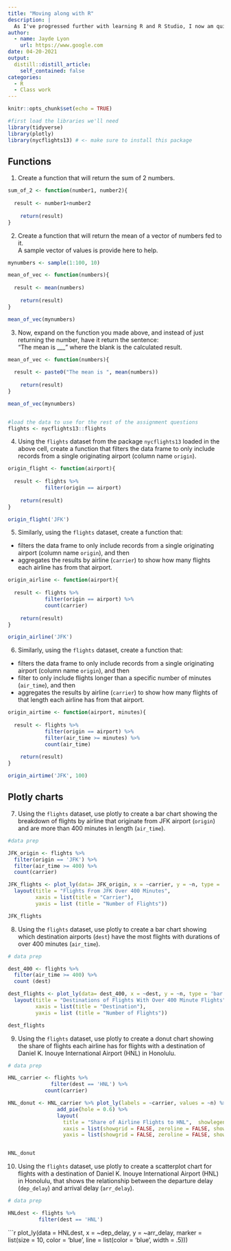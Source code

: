 ```yaml
---
title: "Moving along with R"
description: |
  As I've progressed further with learning R and R Studio, I now am quite confident in my abilities. 
author:
  - name: Jayde Lyon
    url: https://www.google.com
date: 04-20-2021
output:
  distill::distill_article:
    self_contained: false
categories:
  - R
  - Class work
---
```



```r
knitr::opts_chunk$set(echo = TRUE)

#first load the libraries we'll need
library(tidyverse)
library(plotly)
library(nycflights13) # <- make sure to install this package 


```

## Functions

1. Create a function that will return the sum of 2 numbers.

```r

sum_of_2 <- function(number1, number2){
  
  result <- number1+number2
    
    return(result)
}


```


2. Create a function that will return the mean of a vector of numbers fed to it.  
A sample vector of values is provide here to help.

```r

mynumbers <- sample(1:100, 10)

mean_of_vec <- function(numbers){
  
  result <- mean(numbers)
    
    return(result)
}

mean_of_vec(mynumbers)


```


3. Now, expand on the function you made above, and instead of just returning the number, have it return the sentence:  
"The mean is ___" where the blank is the calculated result.

```r

mean_of_vec <- function(numbers){
  
  result <- paste0("The mean is ", mean(numbers))
    
    return(result)
}

mean_of_vec(mynumbers)



```


```r
#load the data to use for the rest of the assignment questions
flights <- nycflights13::flights

```

4. Using the `flights` dataset from the package `nycflights13` loaded in the above cell, create a function that filters the data frame to only include records from a single originating airport (column name `origin`).

```r

origin_flight <- function(airport){
  
  result <- flights %>% 
            filter(origin == airport)
    
    return(result)
}

origin_flight('JFK')

```


5. Similarly, using the `flights` dataset, create a function that:  
- filters the data frame to only include records from a single originating airport (column name `origin`), and then  
- aggregates the results by airline (`carrier`) to show how many flights each airline has from that airport.

```r


origin_airline <- function(airport){
  
  result <- flights %>% 
            filter(origin == airport) %>% 
            count(carrier)
    
    return(result)
}

origin_airline('JFK')

```


6. Similarly, using the `flights` dataset, create a function that:  
- filters the data frame to only include records from a single originating airport (column name `origin`), and then  
- filter to only include flights longer than a specific number of minutes (`air_time`), and then  
- aggregates the results by airline (`carrier`) to show how many flights of that length each airline has from that airport.

```r

origin_airtime <- function(airport, minutes){
  
  result <- flights %>% 
            filter(origin == airport) %>% 
            filter(air_time >= minutes) %>% 
            count(air_time)
    
    return(result)
}

origin_airtime('JFK', 100)


```



## Plotly charts

7. Using the `flights` dataset, use plotly to create a bar chart showing the breakdown of flights by airline that originate
from JFK airport (`origin`) and are more than 400 minutes in length (`air_time`).

```r

#data prep

JFK_origin <- flights %>% 
  filter(origin == 'JFK') %>% 
  filter(air_time >= 400) %>% 
  count(carrier)

```

```r

JFK_flights <- plot_ly(data= JFK_origin, x = ~carrier, y = ~n, type = 'bar') %>% 
  layout(title = "Flights From JFK Over 400 Minutes",
         xaxis = list(title = "Carrier"),
         yaxis = list (title = "Number of Flights"))

JFK_flights

```


8. Using the `flights` dataset, use plotly to create a bar chart showing which destination airports (`dest`) have the most
flights with durations of over 400 minutes (`air_time`).

```r

# data prep

dest_400 <- flights %>% 
  filter(air_time >= 400) %>% 
  count (dest)


```

```r

dest_flights <- plot_ly(data= dest_400, x = ~dest, y = ~n, type = 'bar') %>% 
  layout(title = "Destinations of Flights With Over 400 Minute Flights",
         xaxis = list(title = "Destination"),
         yaxis = list (title = "Number of Flights"))

dest_flights
```

9. Using the `flights` dataset, use plotly to create a donut chart showing the share of flights each airline has for 
flights with a destination of Daniel K. Inouye International Airport (HNL) in Honolulu.

```r

# data prep

HNL_carrier <- flights %>% 
              filter(dest == 'HNL') %>% 
            count(carrier)


```

```r

HNL_donut <- HNL_carrier %>% plot_ly(labels = ~carrier, values = ~n) %>% 
                add_pie(hole = 0.6) %>% 
                layout(
                  title = "Share of Airline Flights to HNL",  showlegend = F,
                  xaxis = list(showgrid = FALSE, zeroline = FALSE, showticklabels = FALSE),
                  yaxis = list(showgrid = FALSE, zeroline = FALSE, showticklabels = FALSE))


HNL_donut
```

10. Using the `flights` dataset, use plotly to create a scatterplot chart for flights with a destination of 
Daniel K. Inouye International Airport (HNL) in Honolulu, that shows the relationship between the departure delay (`dep_delay`) and arrival delay (`arr_delay`).

```r

# data prep

HNLdest <- flights %>% 
          filter(dest == 'HNL') 


```

```r

plot_ly(data = HNLdest, x = ~dep_delay, y = ~arr_delay,
        marker = list(size = 10,
                             color = 'blue',
                             line = list(color = 'blue',
                                         width = .5)))

